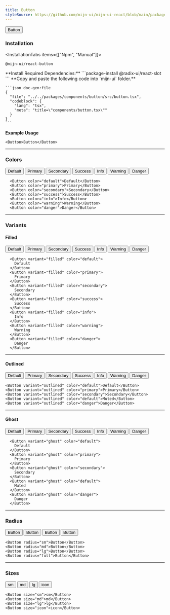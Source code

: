 ```yaml
---
title: Button
styleSource: https://github.com/mijn-ui/mijn-ui-react/blob/main/packages/theme/src/components/button.ts
---
```



<ComponentPreview>
  <Button>Button</Button>
</ComponentPreview>

### Installation

<InstallationTabs items={["Npm", "Manual"]}>
  <InstallationTabsContent value="Npm">
  ```package-install
  @mijn-ui/react-button
  ```
  </InstallationTabsContent>
  <InstallationTabsContent value="Manual">
  <Steps>
<Step>
  **Install Required Dependencies:** 
  ```package-install
  @radix-ui/react-slot
  ```
</Step>

  <Step>
    **Copy and paste the following code into  `mijn-ui` folder.**

    ```json doc-gen:file
    {
      "file": "../../packages/components/button/src/button.tsx",
      "codeblock": {
        "lang": "tsx",
        "meta": "title=\"components/button.tsx\""
      }
    }
    ```
  </Step>
</Steps>
</InstallationTabsContent>
</InstallationTabs>

**Example Usage**

```tsx
<Button>Button</Button>
```

---

### Colors

<ComponentPreview className="flex-col md:flex-row">
  <div className="flex items-center flex-wrap gap-4">
    <Button color="default">Default</Button>
    <Button color="primary">Primary</Button>
    <Button color="secondary">Secondary</Button>
    <Button color="success">Success</Button>
    <Button color="info">Info</Button>
    <Button color="warning">Warning</Button>
    <Button color="danger">Danger</Button>
  </div>
</ComponentPreview>

```tsx
  <Button color="default">Default</Button>
  <Button color="primary">Primary</Button>
  <Button color="secondary">Secondary</Button>
  <Button color="success">Success</Button>
  <Button color="info">Info</Button>
  <Button color="warning">Warning</Button>
  <Button color="danger">Danger</Button>
```

---

### Variants

#### Filled

<ComponentPreview className="flex-col md:flex-row">
  <div className="flex items-center flex-wrap gap-4">
    <Button variant="filled" color="default">
      Default
    </Button>
    <Button variant="filled" color="primary">
      Primary
    </Button>
    <Button variant="filled" color="secondary">
      Secondary
    </Button>
    <Button variant="filled" color="success">
      Success
    </Button>
    <Button variant="filled" color="info">
      Info
    </Button>
    <Button variant="filled" color="warning">
      Warning
    </Button>
    <Button variant="filled" color="danger">
      Danger
    </Button>
  </div>
</ComponentPreview>

```tsx
  <Button variant="filled" color="default">
    Default
  </Button>
  <Button variant="filled" color="primary">
    Primary
  </Button>
  <Button variant="filled" color="secondary">
    Secondary
  </Button>
  <Button variant="filled" color="success">
    Success
  </Button>
  <Button variant="filled" color="info">
    Info
  </Button>
  <Button variant="filled" color="warning">
    Warning
  </Button>
  <Button variant="filled" color="danger">
    Danger
  </Button>
```

---

#### Outlined

<ComponentPreview className="flex-col md:flex-row">
  <div className="flex items-center flex-wrap gap-4">
    <Button variant="outlined" color="default">
      Default
    </Button>
    <Button variant="outlined" color="primary">
      Primary
    </Button>
    <Button variant="outlined" color="secondary">
      Secondary
    </Button>
    <Button variant="outlined" color="success">
      Success
    </Button>
    <Button variant="outlined" color="info">
      Info
    </Button>
    <Button variant="outlined" color="warning">
      Warning
    </Button> 
    <Button variant="outlined" color="danger">
      Danger
    </Button>
  </div>
</ComponentPreview>

```tsx
<Button variant="outlined" color="default">Default</Button>
<Button variant="outlined" color="primary">Primary</Button>
<Button variant="outlined" color="secondary">Secondary</Button>
<Button variant="outlined" color="default">Muted</Button>
<Button variant="outlined" color="danger">Danger</Button>
```

---

#### Ghost

<ComponentPreview className="flex-col md:flex-row">
  <div className="flex items-center flex-wrap gap-4">
    <Button variant="ghost" color="default">
      Default
    </Button>
    <Button variant="ghost" color="primary">
      Primary
    </Button>
    <Button variant="ghost" color="secondary">
      Secondary
    </Button>
    <Button variant="ghost" color="success">
      Success
    </Button>
    <Button variant="ghost" color="info">
      Info
    </Button>
    <Button variant="ghost" color="warning">
      Warning
    </Button>
    <Button variant="ghost" color="danger">
      Danger
    </Button>
  </div>
</ComponentPreview>

```tsx
  <Button variant="ghost" color="default">
    Default
  </Button>
  <Button variant="ghost" color="primary">
    Primary
  </Button>
  <Button variant="ghost" color="secondary">
    Secondary
  </Button>
  <Button variant="ghost" color="default">
    Muted
  </Button>
  <Button variant="ghost" color="danger">
    Danger
  </Button>
```

---

### Radius

<ComponentPreview>
  <div className="flex items-center flex-wrap gap-4">
    <Button radius="sm">Button</Button>
    <Button radius="md">Button</Button>
    <Button radius="lg">Button</Button>
    <Button radius="full">Button</Button>
  </div>
</ComponentPreview>

```tsx
<Button radius="sm">Button</Button>
<Button radius="md">Button</Button>
<Button radius="lg">Button</Button>
<Button radius="full">Button</Button>
```

---

### Sizes

<ComponentPreview>
<div className="flex items-end flex-wrap gap-4">
  <Button size="sm">sm</Button>
  <Button size="md">md</Button>
  <Button size="lg">lg</Button>
  <Button size="icon">icon</Button>
</div>
</ComponentPreview>

```tsx
<Button size="sm">sm</Button>
<Button size="md">md</Button>
<Button size="lg">lg</Button>
<Button size="icon">icon</Button>
```
